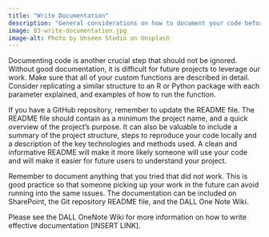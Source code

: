 ```yaml
---
title: "Write Documentation"
description: "General considerations on how to document your code before archiving it."
image: 03-write-documentation.jpg
image-alt: Photo by Unseen Studio on Unsplash
---
```

 
Documenting code is another crucial step that should not be ignored. Without good documentation, it is difficult for future projects to leverage our work. Make sure that all of your custom functions are described in detail. Consider replicating a similar structure to an R or Python package with each parameter explained, and examples of how to run the function.

If you have a GitHub repository, remember to update the README file. The README file should contain as a minimum the project name, and a quick overview of the project’s purpose. It can also be valuable to include a summary of the project structure, steps to reproduce your code locally and a description of the key technologies and methods used. A clean and informative README will make it more likely someone will use your code and will make it easier for future users to understand your project. 

Remember to document anything that you tried that did not work. This is good practice so that someone picking up your work in the future can avoid running into the same issues. The documentation can be included on SharePoint, the Git repository README file, and the DALL One Note Wiki.

Please see the DALL OneNote Wiki for more information on how to write effective documentation [INSERT LINK].
